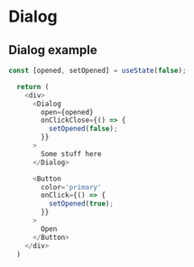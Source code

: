 # Dialog

## Dialog example


```js filename="demo.js" {3} copy
const [opened, setOpened] = useState(false);

  return (
    <div>
      <Dialog
        open={opened}
        onClickClose={() => {
          setOpened(false);
        }}
      >
        Some stuff here
      </Dialog>

      <Button
        color='primary'
        onClick={() => {
          setOpened(true);
        }}
      >
        Open
      </Button>
    </div>
  )
```


<DialogExample />
